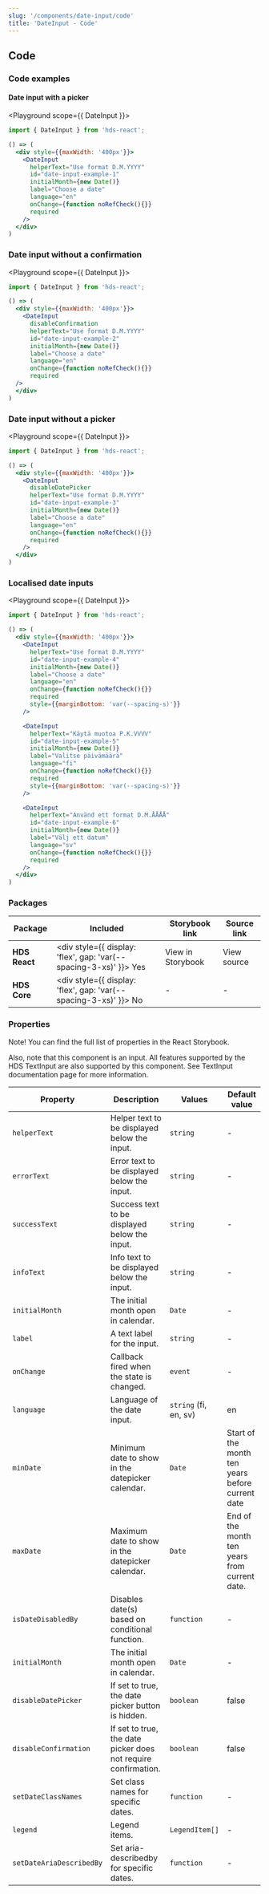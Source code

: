 ```yaml
---
slug: '/components/date-input/code'
title: 'DateInput - Code'
---
```




## Code

### Code examples 

#### Date input with a picker
<Playground scope={{ DateInput }}>


```jsx
import { DateInput } from 'hds-react';

() => (
  <div style={{maxWidth: '400px'}}>
    <DateInput
      helperText="Use format D.M.YYYY"
      id="date-input-example-1"
      initialMonth={new Date()}
      label="Choose a date"
      language="en"
      onChange={function noRefCheck(){}}
      required
    />
  </div>
)
```

</Playground>

### Date input without a confirmation
<Playground scope={{ DateInput }}>


```jsx
import { DateInput } from 'hds-react';

() => (
  <div style={{maxWidth: '400px'}}>
    <DateInput
      disableConfirmation
      helperText="Use format D.M.YYYY"
      id="date-input-example-2"
      initialMonth={new Date()}
      label="Choose a date"
      language="en"
      onChange={function noRefCheck(){}}
      required
  />
  </div>
)
```

</Playground>

### Date input without a picker
<Playground scope={{ DateInput }}>


```jsx
import { DateInput } from 'hds-react';

() => (
  <div style={{maxWidth: '400px'}}>
    <DateInput
      disableDatePicker
      helperText="Use format D.M.YYYY"
      id="date-input-example-3"
      initialMonth={new Date()}
      label="Choose a date"
      language="en"
      onChange={function noRefCheck(){}}
      required
    />
  </div>
)
```

</Playground>

### Localised date inputs
<Playground scope={{ DateInput }}>


```jsx
import { DateInput } from 'hds-react';

() => (
  <div style={{maxWidth: '400px'}}>
    <DateInput
      helperText="Use format D.M.YYYY"
      id="date-input-example-4"
      initialMonth={new Date()}
      label="Choose a date"
      language="en"
      onChange={function noRefCheck(){}}
      required
      style={{marginBottom: 'var(--spacing-s)'}}
    />

    <DateInput
      helperText="Käytä muotoa P.K.VVVV"
      id="date-input-example-5"
      initialMonth={new Date()}
      label="Valitse päivämäärä"
      language="fi"
      onChange={function noRefCheck(){}}
      required
      style={{marginBottom: 'var(--spacing-s)'}}
    />

    <DateInput
      helperText="Använd ett format D.M.ÅÅÅÅ"
      id="date-input-example-6"
      initialMonth={new Date()}
      label="Välj ett datum"
      language="sv"
      onChange={function noRefCheck(){}}
      required
    />
  </div>
)
```

</Playground>


### Packages
| Package           | Included                                                                                        | Storybook link                                                                                                     | Source link                                                                                                                                                                  |
| ----------------- | ----------------------------------------------------------------------------------------------- | ------------------------------------------------------------------------------------------------------------------ | ---------------------------------------------------------------------------------------------------------------------------------------------------------------------------- |
| **HDS React**     | <div style={{ display: 'flex', gap: 'var(--spacing-3-xs)' }}><IconCheckCircleFill /> Yes </div> | <Link openInNewTab openInNewTabAriaLabel="Opens in a new tab" href="/storybook/react/?path=/story/components-dateinput--default">View in Storybook</Link>  | <ExternalLink openInNewTab openInNewTabAriaLabel="Opens in a new tab" href="https://github.com/City-of-Helsinki/helsinki-design-system/blob/master/packages/react/src/components/dateInput/DateInput.tsx">View source</ExternalLink> |
| **HDS Core**      | <div style={{ display: 'flex', gap: 'var(--spacing-3-xs)' }}><IconCrossCircle /> No </div>      | -                                                                                                                  | -                                                                                                                                                                            |

### Properties
Note! You can find the full list of properties in the <Link openInNewTab openInNewTabAriaLabel="Opens in a new tab" href="/storybook/react/?path=/story/components-dateinput--default">React Storybook.</Link>

Also, note that this component is an input. All features supported by the HDS TextInput are also supported by this component. See <InternalLink href="/components/text-input">TextInput documentation page</InternalLink> for more information.

| Property                                         | Description                                                    | Values                                       | Default value                                    |
| ------------------------------------------------ | -------------------------------------------------------------- | -------------------------------------------- | ------------------------------------------------ |
| `helperText`                                     | Helper text to be displayed below the input.                   | `string`                                     | -                                                |
| `errorText`                                      | Error text to be displayed below the input.                    | `string`                                     | -                                                |
| `successText`                                    | Success text to be displayed below the input.                  | `string`                                     | -                                                |
| `infoText`                                       | Info text to be displayed below the input.                     | `string`                                     | -                                                |
| `initialMonth`                                   | The initial month open in calendar.                            | `Date`                                       | -                                                |
| `label`                                          | A text label for the input.                                    | `string`                                     | -                                                |
| `onChange`                                       | Callback fired when the state is changed.                      | `event`                                      | -                                                |
| `language`                                       | Language of the date input.                                    | `string` (fi, en, sv)                        | en                                               |
| `minDate`                                        | Minimum date to show in the datepicker calendar.               | `Date`                                       | Start of the month ten years before current date |
| `maxDate`                                        | Maximum date to show in the datepicker calendar.               | `Date`                                       | End of the month ten years from current date.    |
| `isDateDisabledBy`                               | Disables date(s) based on conditional function.                | `function`                                   | -                                                |
| `initialMonth`                                   | The initial month open in calendar.                            | `Date`                                       | -                                                |
| `disableDatePicker`                              | If set to true, the date picker button is hidden.              | `boolean`                                    | false                                            |
| `disableConfirmation`                            | If set to true, the date picker does not require confirmation. | `boolean`                                    | false                                            |
| `setDateClassNames`                              | Set class names for specific dates.                            | `function`                                   | -                                                |
| `legend`                                         | Legend items.                                                  | `LegendItem[]`                               | -                                                |
| `setDateAriaDescribedBy`                         | Set aria-describedby for specific dates.                       | `function`                                   | -                                                |
